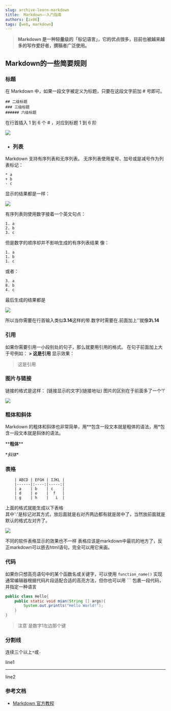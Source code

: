 ```yaml
---
slug: archive-learn-markdown
title:  Markdown——入门指南
authors: [zx06]
tags: [web, markdown]
---
```

> **Markdown 是一种轻量级的「标记语言」，它的优点很多，目前也被越来越多的写作爱好者，撰稿者广泛使用。**

## Markdown的一些简要规则
### 标题
在 Markdown 中，如果一段文字被定义为标题，只要在这段文字前加 # 号即可。

```# 一级标题
## 二级标题
### 三级标题
###### 六级标题
```
在行首插入 1 到 6 个 # ，对应到标题 1 到 6 阶

![](./markdownhead.jpg)
* ### 列表
Markdown 支持有序列表和无序列表。
无序列表使用星号、加号或是减号作为列表标记：
```
* a
+ b
- c
```
显示的结果都是一样：

![](./markdownlist1.jpg)

有序列表则使用数字接着一个英文句点：
```
1. a
2. b
3. c
```
但是数字的顺序却并不影响生成的有序列表结果
像：
```
1. a
1. b
1. c
```
或者：
```
3. a
8. b
4. c
```
最后生成的结果都是

![](./markdownlist.jpg)

所以当你需要在行首输入类似**3.14**这样的带.数字时需要在.前面加上'\'就像**3\\.14**
### 引用
如果你需要引用一小段别处的句子，那么就要用引用的格式。
在句子前面加上大于号例如：
**\> 这是引用**
显示效果：
> 这是引用

### 图片与链接
链接的格式是这样： \[链接显示的文字](链接地址)
图片的区别在于前面多了一个'!'

![](./markdownurlimg.jpg)
### 粗体和斜体
Markdown 的粗体和斜体也非常简单，用\*\*包含一段文本就是粗体的语法，用\*包含一段文本就是斜体的语法。

\*\***粗体**\*\* 

\**斜体*\*
### 表格
```
	| ABCD | EFGH | IJKL |
	|------|:----:|-----:|
	| a    | b    | c    |
	| d    | e    |  f   |
	| g    | h    |   i  |
```
上面的格式就能生成以下表格  
其中':'是标记对其方式，放后面就是右对齐两边都有就是居中了，当然放前面就是默认的格式左对齐了。  
 
![](./markdownsheet.jpg)

不同的软件表格显示的效果也不一样
表格应该是markdown中最坑的地方了，反正markdown可以嵌去html语句，完全可以用它来画。

	
### 代码
如果你只想高亮语句中的某个函数名或关键字，可以使用 `function_name()` 实现通常编辑器根据代码片段适配合适的高亮方法，但你也可以用 \`\`\` 包裹一段代码，并指定一种语言
```java
public class Hello{
	public static void mian(String [] args){
		System.out.printls("Hello World!");
	}
}
```
> 注意\`是数字1左边那个键

### 分割线
连续三个以上`*`或`-`

line1

******

line2

### 参考文档
- [Markdown 官方教程](https://markdown.com.cn/)